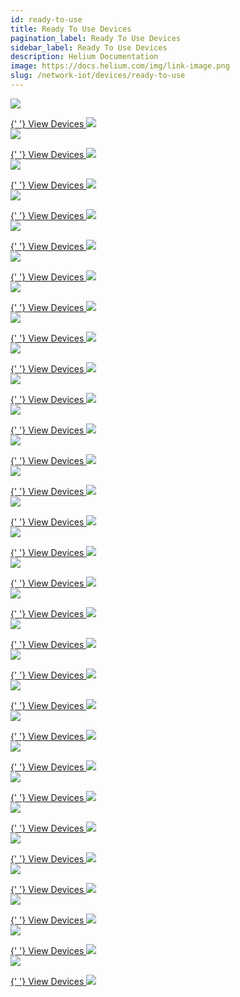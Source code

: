 ```yaml
---
id: ready-to-use
title: Ready To Use Devices
pagination_label: Ready To Use Devices
sidebar_label: Ready To Use Devices
description: Helium Documentation
image: https://docs.helium.com/img/link-image.png
slug: /network-iot/devices/ready-to-use
---
```



<div class="container" style={{ padding: 0 }}>
  <div class="row">
    <div class="col col--6" style={{ marginBottom: 100 }}>
      <a href="/network-iot/devices/ready-to-use/abeeway/abeeway-geolocation-module">
        <img
          className="manufacturericon"
          src={useBaseUrl('img/network-iot/devices/ready-to-use/abeeway/abeeway-logo.png')}
        />
      </a>
      <p></p>
      <a href="/network-iot/devices/ready-to-use/abeeway/abeeway-geolocation-module">
        {' '}
        View Devices <img className="quicklinkarrow" src={useBaseUrl('img/icons/linkarrow.svg')} />
      </a>
    </div>
    <div class="col col--6" style={{ marginBottom: 100 }}>
      <a href="/network-iot/devices/ready-to-use/adeunis/adeunis-field-test-device">
        <img
          className="manufacturericon"
          src={useBaseUrl('img/network-iot/devices/ready-to-use/adeunis/adeunis-logo.png')}
        />
      </a>
      <p></p>
      <a href="/network-iot/devices/ready-to-use/adeunis/adeunis-field-test-device">
        {' '}
        View Devices <img className="quicklinkarrow" src={useBaseUrl('img/icons/linkarrow.svg')} />
      </a>
    </div>
    <div class="col col--6" style={{ marginBottom: 100 }}>
      <a href="/network-iot/devices/ready-to-use/aquascope/bvs">
        <img
          className="manufacturericon"
          src={useBaseUrl('img/network-iot/devices/ready-to-use/aquascope/aquascope-logo.png')}
        />
      </a>
      <p></p>
      <a href="/network-iot/devices/ready-to-use/aquascope/bvs">
        {' '}
        View Devices <img className="quicklinkarrow" src={useBaseUrl('img/icons/linkarrow.svg')} />
      </a>
    </div>
    <div class="col col--6" style={{ marginBottom: 100 }}>
      <a href="/network-iot/devices/ready-to-use/beiselen/radar">
        <img
          className="manufacturericon"
          src={useBaseUrl('img/network-iot/devices/ready-to-use/beiselen/beiselen-logo.png')}
        />
      </a>
      <p></p>
      <a href="/network-iot/devices/ready-to-use/beiselen/radar">
        {' '}
        View Devices <img className="quicklinkarrow" src={useBaseUrl('img/icons/linkarrow.svg')} />
      </a>
    </div>
    <div class="col col--6" style={{ marginBottom: 100 }}>
      <a href="/network-iot/devices/ready-to-use/boatofficer/boatofficerblue">
        <img
          className="manufacturericon"
          src={useBaseUrl('img/network-iot/devices/ready-to-use/boatofficer/boatofficer-logo.png')}
        />
      </a>
      <p></p>
      <a href="/network-iot/devices/ready-to-use/boatofficer/boatofficerblue">
        {' '}
        View Devices <img className="quicklinkarrow" src={useBaseUrl('img/icons/linkarrow.svg')} />
      </a>
    </div>
    <div class="col col--6" style={{ marginBottom: 100 }}>
      <a href="/network-iot/devices/ready-to-use/bosch/tps110">
        <img
          className="manufacturericon"
          src={useBaseUrl('img/network-iot/devices/ready-to-use/bosch/bosch-logo.png')}
        />
      </a>
      <p></p>
      <a href="/network-iot/devices/ready-to-use/bosch/tps110">
        {' '}
        View Devices <img className="quicklinkarrow" src={useBaseUrl('img/icons/linkarrow.svg')} />
      </a>
    </div>
    <div class="col col--6" style={{ marginBottom: 100 }}>
      <a href="/network-iot/devices/ready-to-use/comtac/lpn-td1">
        <img
          className="manufacturericon"
          src={useBaseUrl('img/network-iot/devices/ready-to-use/comtac/comtac-logo.png')}
        />
      </a>
      <p></p>
      <a href="/network-iot/devices/ready-to-use/comtac/lpn-td1">
        {' '}
        View Devices <img className="quicklinkarrow" src={useBaseUrl('img/icons/linkarrow.svg')} />
      </a>
    </div>
    <div class="col col--6" style={{ marginBottom: 100 }}>
      <a href="/network-iot/devices/ready-to-use/decentlab/dl-iam">
        <img
          className="manufacturericon"
          src={useBaseUrl('img/network-iot/devices/ready-to-use/decentlab/decentlab-logo.png')}
        />
      </a>
      <p></p>
      <a href="/network-iot/devices/ready-to-use/decentlab/dl-iam">
        {' '}
        View Devices <img className="quicklinkarrow" src={useBaseUrl('img/icons/linkarrow.svg')} />
      </a>
    </div>
    <div class="col col--6" style={{ marginBottom: 100 }}>
      <a href="/network-iot/devices/ready-to-use/develiot/rwmr">
        <img
          className="manufacturericon"
          src={useBaseUrl('img/network-iot/devices/ready-to-use/develiot/develiot-logo.png')}
        />
      </a>
      <p></p>
      <a href="/network-iot/devices/ready-to-use/develiot/rwmr">
        {' '}
        View Devices <img className="quicklinkarrow" src={useBaseUrl('img/icons/linkarrow.svg')} />
      </a>
    </div>
    <div class="col col--6" style={{ marginBottom: 100 }}>
      <a href="/network-iot/devices/ready-to-use/digital-matter/oyster">
        <img
          className="manufacturericon"
          src={useBaseUrl(
            'img/network-iot/devices/ready-to-use/digital-matter/digital-matter-logo.png',
          )}
        />
      </a>
      <p></p>
      <a href="/network-iot/devices/ready-to-use/digital-matter/oyster">
        {' '}
        View Devices <img className="quicklinkarrow" src={useBaseUrl('img/icons/linkarrow.svg')} />
      </a>
    </div>
    <div class="col col--6" style={{ marginBottom: 100 }}>
      <a href="/network-iot/devices/ready-to-use/dragino/rs485-ln">
        <img
          className="manufacturericon"
          src={useBaseUrl('img/network-iot/devices/ready-to-use/dragino/dragino-logo.png')}
        />
      </a>
      <p></p>
      <a href="/network-iot/devices/ready-to-use/dragino/rs485-ln">
        {' '}
        View Devices <img className="quicklinkarrow" src={useBaseUrl('img/icons/linkarrow.svg')} />
      </a>
    </div>
    <div class="col col--6" style={{ marginBottom: 100 }}>
      <a href="/network-iot/devices/ready-to-use/imst/range-extender">
        <img
          className="manufacturericon"
          src={useBaseUrl('img/network-iot/devices/ready-to-use/imst/imst-logo.png')}
        />
      </a>
      <p></p>
      <a href="/network-iot/devices/ready-to-use/imst/range-extender">
        {' '}
        View Devices <img className="quicklinkarrow" src={useBaseUrl('img/icons/linkarrow.svg')} />
      </a>
    </div>
    <div class="col col--6" style={{ marginBottom: 100 }}>
      <a href="/network-iot/devices/ready-to-use/iotsens/sound-monitor">
        <img
          className="manufacturericon"
          src={useBaseUrl('img/network-iot/devices/ready-to-use/iotsens/iotsens-logo.png')}
        />
      </a>
      <p></p>
      <a href="/network-iot/devices/ready-to-use/iotsens/sound-monitor">
        {' '}
        View Devices <img className="quicklinkarrow" src={useBaseUrl('img/icons/linkarrow.svg')} />
      </a>
    </div>
    <div class="col col--6" style={{ marginBottom: 100 }}>
      <a href="/network-iot/devices/ready-to-use/izinto/izi-io-4840">
        <img
          className="manufacturericon"
          src={useBaseUrl('img/network-iot/devices/ready-to-use/izinto/izinto-logo.png')}
        />
      </a>
      <p></p>
      <a href="/network-iot/devices/ready-to-use/izinto/izi-io-4840">
        {' '}
        View Devices <img className="quicklinkarrow" src={useBaseUrl('img/icons/linkarrow.svg')} />
      </a>
    </div>
    <div class="col col--6" style={{ marginBottom: 100 }}>
      <a href="/network-iot/devices/ready-to-use/laird/rs1xx-temp-rh-sensor">
        <img
          className="manufacturericon"
          src={useBaseUrl('img/network-iot/devices/ready-to-use/laird/laird-logo.png')}
        />
      </a>
      <p></p>
      <a href="/network-iot/devices/ready-to-use/laird/rs1xx-temp-rh-sensor">
        {' '}
        View Devices <img className="quicklinkarrow" src={useBaseUrl('img/icons/linkarrow.svg')} />
      </a>
    </div>
    <div class="col col--6" style={{ marginBottom: 100 }}>
      <a href="/network-iot/devices/ready-to-use/mcf88/mcf-lw06davk">
        <img
          className="manufacturericon"
          src={useBaseUrl('img/network-iot/devices/ready-to-use/mcf88/mcf88-logo.png')}
        />
      </a>
      <p></p>
      <a href="/network-iot/devices/ready-to-use/mcf88/mcf-lw06davk">
        {' '}
        View Devices <img className="quicklinkarrow" src={useBaseUrl('img/icons/linkarrow.svg')} />
      </a>
    </div>
    <div class="col col--6" style={{ marginBottom: 100 }}>
      <a href="/network-iot/devices/ready-to-use/mclimate/vicki">
        <img
          className="manufacturericon"
          src={useBaseUrl('img/network-iot/devices/ready-to-use/mclimate/mclimate-logo.png')}
        />
      </a>
      <p></p>
      <a href="/network-iot/devices/ready-to-use/mclimate/vicki">
        {' '}
        View Devices <img className="quicklinkarrow" src={useBaseUrl('img/icons/linkarrow.svg')} />
      </a>
    </div>
    <div class="col col--6" style={{ marginBottom: 100 }}>
      <a href="/network-iot/devices/ready-to-use/milesight-iot/am107">
        <img
          className="manufacturericon"
          src={useBaseUrl(
            'img/network-iot/devices/ready-to-use/milesight-iot/milesight-iot-logo.png',
          )}
        />
      </a>
      <p></p>
      <a href="/network-iot/devices/ready-to-use/milesight-iot/am107">
        {' '}
        View Devices <img className="quicklinkarrow" src={useBaseUrl('img/icons/linkarrow.svg')} />
      </a>
    </div>
    <div class="col col--6" style={{ marginBottom: 100 }}>
      <a href="/network-iot/devices/ready-to-use/moko/lw001-bg">
        <img
          className="manufacturericon"
          src={useBaseUrl('img/network-iot/devices/ready-to-use/moko/moko-logo.png')}
        />
      </a>
      <p></p>
      <a href="/network-iot/devices/ready-to-use/moko/lw001-bg">
        {' '}
        View Devices <img className="quicklinkarrow" src={useBaseUrl('img/icons/linkarrow.svg')} />
      </a>
    </div>
    <div class="col col--6" style={{ marginBottom: 100 }}>
      <a href="/network-iot/devices/ready-to-use/netvox/r311a">
        <img
          className="manufacturericon"
          src={useBaseUrl('img/network-iot/devices/ready-to-use/netvox/netvox-logo.png')}
        />
      </a>
      <p></p>
      <a href="/network-iot/devices/ready-to-use/netvox/r311a">
        {' '}
        View Devices <img className="quicklinkarrow" src={useBaseUrl('img/icons/linkarrow.svg')} />
      </a>
    </div>
    <div class="col col--6" style={{ marginBottom: 100 }}>
      <a href="/network-iot/devices/ready-to-use/nwave/nps310sm">
        <img
          className="manufacturericon"
          src={useBaseUrl('img/network-iot/devices/ready-to-use/nwave/nwave-logo.png')}
        />
      </a>
      <p></p>
      <a href="/network-iot/devices/ready-to-use/nwave/nps310sm">
        {' '}
        View Devices <img className="quicklinkarrow" src={useBaseUrl('img/icons/linkarrow.svg')} />
      </a>
    </div>
    <div class="col col--6" style={{ marginBottom: 100 }}>
      <a href="/network-iot/devices/ready-to-use/rakwireless/rak7204">
        <img
          className="manufacturericon"
          src={useBaseUrl('img/network-iot/devices/ready-to-use/rakwireless/rakwireless-logo.png')}
        />
      </a>
      <p></p>
      <a href="/network-iot/devices/ready-to-use/rakwireless/rak7204">
        {' '}
        View Devices <img className="quicklinkarrow" src={useBaseUrl('img/icons/linkarrow.svg')} />
      </a>
    </div>
    <div class="col col--6" style={{ marginBottom: 100 }}>
      <a href="/network-iot/devices/ready-to-use/seeed-studio/sensecap-soil-th">
        <img
          className="manufacturericon"
          src={useBaseUrl(
            'img/network-iot/devices/ready-to-use/seeed-studio/seeed-studio-logo.png',
          )}
        />
      </a>
      <p></p>
      <a href="/network-iot/devices/ready-to-use/seeed-studio/sensecap-soil-th">
        {' '}
        View Devices <img className="quicklinkarrow" src={useBaseUrl('img/icons/linkarrow.svg')} />
      </a>
    </div>
    <div class="col col--6" style={{ marginBottom: 100 }}>
      <a href="/network-iot/devices/ready-to-use/sensedge/senstick-pro">
        <img
          className="manufacturericon"
          src={useBaseUrl('img/network-iot/devices/ready-to-use/sensedge/sensedge-logo.png')}
        />
      </a>
      <p></p>
      <a href="/network-iot/devices/ready-to-use/sensedge/senstick-pro">
        {' '}
        View Devices <img className="quicklinkarrow" src={useBaseUrl('img/icons/linkarrow.svg')} />
      </a>
    </div>
    <div class="col col--6" style={{ marginBottom: 100 }}>
      <a href="/network-iot/devices/ready-to-use/tektelic/t000489x-smart-room-base">
        <img
          className="manufacturericon"
          src={useBaseUrl('img/network-iot/devices/ready-to-use/tektelic/tektelic-logo.png')}
        />
      </a>
      <p></p>
      <a href="/network-iot/devices/ready-to-use/tektelic/t000489x-smart-room-base">
        {' '}
        View Devices <img className="quicklinkarrow" src={useBaseUrl('img/icons/linkarrow.svg')} />
      </a>
    </div>
    <div class="col col--6" style={{ marginBottom: 100 }}>
      <a href="/network-iot/devices/ready-to-use/tekzitel/tekzipark">
        <img
          className="manufacturericon"
          src={useBaseUrl('img/network-iot/devices/ready-to-use/tekzitel/tekzitel-logo.png')}
        />
      </a>
      <p></p>
      <a href="/network-iot/devices/ready-to-use/tekzitel/tekzipark">
        {' '}
        View Devices <img className="quicklinkarrow" src={useBaseUrl('img/icons/linkarrow.svg')} />
      </a>
    </div>
    <div class="col col--6" style={{ marginBottom: 100 }}>
      <a href="/network-iot/devices/ready-to-use/the-things-products/the-things-node">
        <img
          className="manufacturericon"
          src={useBaseUrl('img/network-iot/devices/ready-to-use/the-things-products/ttn-logo.png')}
        />
      </a>
      <p></p>
      <a href="/network-iot/devices/ready-to-use/the-things-products/the-things-node">
        {' '}
        View Devices <img className="quicklinkarrow" src={useBaseUrl('img/icons/linkarrow.svg')} />
      </a>
    </div>
    <div class="col col--6" style={{ marginBottom: 100 }}>
      <a href="/network-iot/devices/ready-to-use/victor/victor-trap-v4xx">
        <img
          className="manufacturericon"
          src={useBaseUrl('img/network-iot/devices/ready-to-use/victor/victor-logo.png')}
        />
      </a>
      <p></p>
      <a href="/network-iot/devices/ready-to-use/victor/victor-trap-v4xx">
        {' '}
        View Devices <img className="quicklinkarrow" src={useBaseUrl('img/icons/linkarrow.svg')} />
      </a>
    </div>
    <div class="col col--6" style={{ marginBottom: 100 }}>
      <a href="/network-iot/devices/ready-to-use/origo/lorawan-watch">
        <img
          className="manufacturericon"
          src={useBaseUrl('img/network-iot/devices/ready-to-use/origo/origo-logo.png')}
        />
      </a>
      <p></p>
      <a href="/network-iot/devices/ready-to-use/origo/lorawan-watch">
        {' '}
        View Devices <img className="quicklinkarrow" src={useBaseUrl('img/icons/linkarrow.svg')} />
      </a>
    </div>
  </div>
</div>
